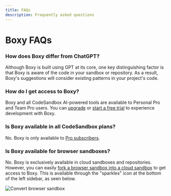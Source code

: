 ```yaml
---
title: FAQs
description: Frequently asked questions
---
```


# Boxy FAQs

### How does Boxy differ from ChatGPT?
Although Boxy is built using GPT at its core, one key distinguishing factor is that Boxy is aware of the code in your sandbox or repository. As a result, Boxy's suggestions will consider existing patterns in your project's code.

### How do I get access to Boxy?
Boxy and all CodeSandbox AI-powered tools are available to Personal Pro and Team Pro users. You can [upgrade](https://codesandbox.io/pro) or [start a free trial](https://codesandbox.io/pro?team) to experience development with Boxy.

### Is Boxy available in all CodeSandbox plans?
No. Boxy is only available to [Pro subscribers](https://codesandbox.io/pro).

### Is Boxy available for browser sandboxes?
No. Boxy is exclusively available in cloud sandboxes and repositories. However, you can easily [fork a browser sandbox into a cloud sandbox](/tutorial/convert-browser-sandbox-cloud) to get access to Boxy. This is available through the "sparkles" icon at the bottom of the left sidebar, as seen below.

![Convert browser sandbox](../images/convert-sandbox-from-ai.png)